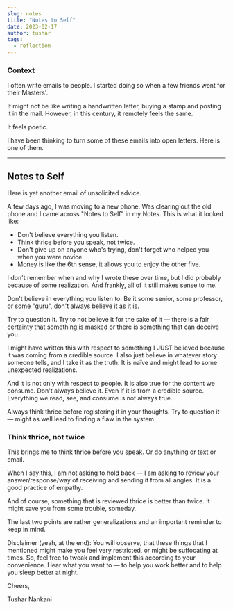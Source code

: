 ---
slug: notes
title: "Notes to Self"
date: 2023-02-17
author: tushar
tags:
  - reflection
---

### Context

I often write emails to people. I started doing so when a few friends went for their Masters'. 

It might not be like writing a handwritten letter, buying a stamp and posting it in the mail. However, in this century, it remotely feels the same.  

It feels poetic.

I have been thinking to turn some of these emails into open letters. Here is one of them.

___

## Notes to Self

Here is yet another email of unsolicited advice. 

A few days ago, I was moving to a new phone. Was clearing out the old phone and I came across "Notes to Self" in my  Notes. This is what it looked like:

- Don't believe everything you listen.
- Think thrice before you speak, not twice.
- Don't give up on anyone who's trying, don't forget who helped you when you were novice.
- Money is like the 6th sense, it allows you to enjoy the other five.

I don't remember when and why I wrote these over time, but I did probably because of some realization. And frankly, all of it still makes sense to me.

Don't believe in everything you listen to. Be it some senior, some professor, or some "guru", don't always believe it as it is. 

Try to question it. Try to not believe it for the sake of it — there is a fair certainty that something is masked or there is something that can deceive you.

I might have written this with respect to something I JUST believed because it was coming from a credible source. I also just believe in whatever story someone tells, and I take it as the truth. It is naïve and might lead to some unexpected realizations.

And it is not only with respect to people. It is also true for the content we consume. Don't always believe it. Even if it is from a credible source. Everything we read, see, and consume is not always true. 

Always think thrice before registering it in your thoughts.
Try to question it — might as well lead to finding a flaw in the system.

### Think thrice, not twice

This brings me to think thrice before you speak. Or do anything or text or email. 

When I say this, I am not asking to hold back — I am asking to review your answer/response/way of receiving and sending it from all angles. It is a good practice of empathy.

And of course, something that is reviewed thrice is better than twice. It might save you from some trouble, someday.

The last two points are rather generalizations and an important reminder to keep in mind.

Disclaimer (yeah, at the end): You will observe, that these things that I mentioned might make you feel very restricted, or might be suffocating at times. So, feel free to tweak and implement this according to your convenience. Hear what you want to — to help you work better and to help you sleep better at night.

Cheers,

Tushar Nankani
 
